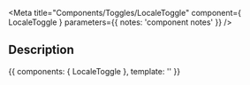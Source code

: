 
<Meta 
  title="Components/Toggles/LocaleToggle"
  component={ LocaleToggle }
  parameters={{ 
    notes: 'component notes' 
  }}
/>


## Description

<Description markdown="this is _markdown_" />

<Description of={LocaleToggle} />

<Source name="hello story" />

<Preview withSource="none" withToolbar>
  <Story name="Default">
    {{
      components: { LocaleToggle },
      template: '<LocaleToggle />'
    }}
  </Story>
</Preview>

<Props of={LocaleToggle}/>
